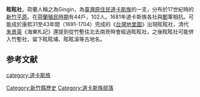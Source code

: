 {{expand|time=2007-09-26T20:12:27Z}}
{{缺少來源的條目|time=2021-08-25T09:23:32+00:00}}
'''眩眩社'''，荷蘭人稱之為Gingin，為[[臺灣原住民|臺灣原住民]][[道卡斯族|道卡斯族]]的一支，分布於17世紀時的[[新竹平原|新竹平原]]。在[[台灣荷西殖民時期|荷蘭殖民時期]]有44戶，102人。1681年道卡斯族各社與[[鄭氏王朝|鄭]]軍相抗。可能成於康熙31至43年間（1691-1704）完成的《[[台灣地里圖|台灣地里圖]]》出現眩眩社，清代[[朱景英|朱景英]]《海東札記》還提到從竹塹往北去南崁時會經過眩眩社，之後眩眩社可能併入竹塹社，留下眩眩埔、眩眩溪等古地名。

==参考文献==
<div class="references-small">
<references />
</div>
{{道卡斯族部落}}
{{Ethnic-group-stub}}
[[Category:新竹縣歷史|Category:新竹縣歷史]]
[[category:道卡斯族|category:道卡斯族]]
[[Category:道卡斯族部落|Category:道卡斯族部落]]
